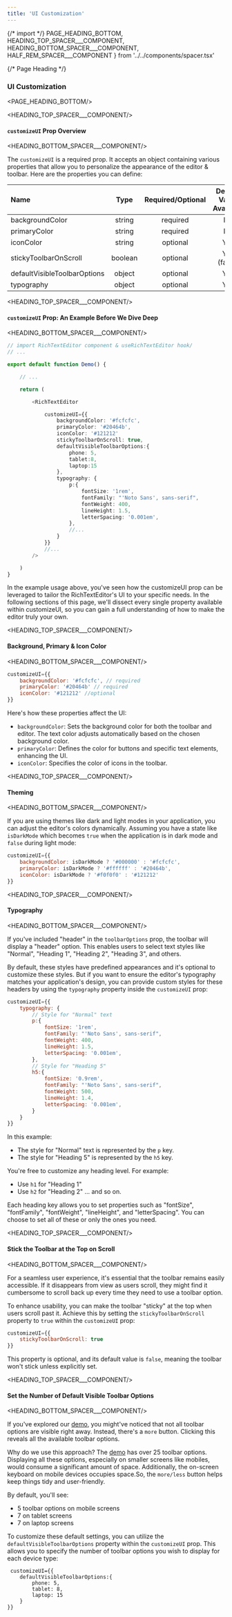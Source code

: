 ```yaml
---
title: 'UI Customization'
---
```


{/* import */}
    PAGE_HEADING_BOTTOM,
    HEADING_TOP_SPACER___COMPONENT, 
    HEADING_BOTTOM_SPACER___COMPONENT,
    HALF_REM_SPACER___COMPONENT
} from '../../components/spacer.tsx'


{/* Page Heading */}
### UI Customization
<PAGE_HEADING_BOTTOM/>



<HEADING_TOP_SPACER___COMPONENT/>

#### `customizeUI` Prop Overview 

<HEADING_BOTTOM_SPACER___COMPONENT/>

The `customizeUI` is a required prop. It accepts an object containing various properties that allow you to personalize the appearance of the editor & toolbar. Here are the properties you can define:


| Name                      | Type     | Required/Optional |  Default Value Available |
|:---------------------------|:----------:|:-------------------:|:---------------:|
| backgroundColor           | string   | required          | No             |
| primaryColor              | string   | required          | No             |
| iconColor           | string   | optional          | Yes             |
| stickyToolbarOnScroll     | boolean  | optional          | Yes (false)         |
| defaultVisibleToolbarOptions | object | optional          | Yes             |
| typography | object | optional          | Yes         |




<HEADING_TOP_SPACER___COMPONENT/>

#### `customizeUI` Prop: An Example Before We Dive Deep

<HEADING_BOTTOM_SPACER___COMPONENT/>

    
```ts showLineNumbers {12-32} copy  
// import RichTextEditor component & useRichTextEditor hook/
// ...

export default function Demo() {

    // ...

    return (

        <RichTextEditor

            customizeUI={{
                backgroundColor: '#fcfcfc',
                primaryColor: '#20464b',
                iconColor: '#121212'
                stickyToolbarOnScroll: true,
                defaultVisibleToolbarOptions:{
                    phone: 5,
                    tablet:8,
                    laptop:15
                },
                typography: {
                    p:{
                        fontSize: '1rem',
                        fontFamily: "'Noto Sans', sans-serif",
                        fontWeight: 400,
                        lineHeight: 1.5,
                        letterSpacing: '0.001em',
                    },
                    //...
                }
            }}
            //...
        />

    )
}
```



In the example usage above, you've seen how the customizeUI prop can be leveraged to tailor the RichTextEditor's UI to your specific needs. In the following sections of this page, we'll dissect every single property available within customizeUI, so you can gain a full understanding of how to make the editor truly your own.


<HEADING_TOP_SPACER___COMPONENT/>

#### Background, Primary & Icon Color

<HEADING_BOTTOM_SPACER___COMPONENT/>


```jsx copy  
customizeUI={{
    backgroundColor: '#fcfcfc', // required
    primaryColor: '#20464b' // required
    iconColor: '#121212' //optional
}}
```

Here's how these properties affect the UI:

- `backgroundColor`: Sets the background color for both the toolbar and editor. The text color adjusts automatically based on the chosen background color.
- `primaryColor`: Defines the color for buttons and specific text elements, enhancing the UI.
- `iconColor`: Specifies the color of icons in the toolbar.


<HEADING_TOP_SPACER___COMPONENT/>

#### Theming 

<HEADING_BOTTOM_SPACER___COMPONENT/>

If you are using themes like dark and light modes in your application, you can adjust the editor's colors dynamically. Assuming you have a state like `isDarkMode` which becomes `true` when the application is in dark mode and `false` during light mode:

```jsx copy
customizeUI={{
    backgroundColor: isDarkMode ? '#000000' : '#fcfcfc',
    primaryColor: isDarkMode ? '#ffffff' : '#20464b',
    iconColor: isDarkMode ? '#f0f0f0' : '#121212'
}}
```




<HEADING_TOP_SPACER___COMPONENT/>

#### Typography

<HEADING_BOTTOM_SPACER___COMPONENT/>

If you've included "header" in the `toolbarOptions` prop, the toolbar will display a "header" option. This enables users to select text styles like "Normal", "Heading 1", "Heading 2", "Heading 3", and others. 

By default, these styles have predefined appearances and it's optional to customize these styles. But if you want to ensure the editor's typography matches your application's design, you can provide  custom styles for these headers by using the `typography` property inside the `customizeUI` prop:

```jsx copy
customizeUI={{
    typography: {
        // Style for "Normal" text
        p:{
            fontSize: '1rem',
            fontFamily: "'Noto Sans', sans-serif",
            fontWeight: 400,
            lineHeight: 1.5,
            letterSpacing: '0.001em',
        },
        // Style for "Heading 5"
        h5:{
            fontSize: '0.9rem',
            fontFamily: "'Noto Sans', sans-serif",
            fontWeight: 500,
            lineHeight: 1.4,
            letterSpacing: '0.001em',
        }
    } 
}}
```

In this example:
- The style for "Normal" text is represented by the `p` key.
- The style for "Heading 5" is represented by the `h5` key.

You're free to customize any heading level. For example:
- Use `h1` for "Heading 1"
- Use `h2` for "Heading 2"
... and so on.

Each heading key allows you to set properties such as "fontSize", "fontFamily", "fontWeight", "lineHeight", and "letterSpacing". You can choose to set all of these or only the ones you need.


<HEADING_TOP_SPACER___COMPONENT/>

#### Stick the Toolbar at the Top on Scroll

<HEADING_BOTTOM_SPACER___COMPONENT/>


For a seamless user experience, it's essential that the toolbar remains easily accessible. If it disappears from view as users scroll, they might find it cumbersome to scroll back up every time they need to use a toolbar option.

To enhance usability, you can make the toolbar "sticky" at the top when users scroll past it. Achieve this by setting the `stickyToolbarOnScroll` property to `true` within the `customizeUI` prop:

```jsx copy
customizeUI={{
    stickyToolbarOnScroll: true
}}
```

This property is optional, and its default value is `false`, meaning the toolbar won't stick unless explicitly set.




<HEADING_TOP_SPACER___COMPONENT/>

#### Set the Number of Default Visible Toolbar Options

<HEADING_BOTTOM_SPACER___COMPONENT/>


If you've explored our [demo](https://rich-text-editor-for-react.rasaf-ibrahim.com), you might've noticed that not all toolbar options are visible right away. Instead, there's a `more` button. Clicking this reveals all the available toolbar options.

Why do we use this approach? The [demo](https://rich-text-editor-for-react.rasaf-ibrahim.com) has over 25 toolbar options. Displaying all these options, especially on smaller screens like mobiles, would consume a significant amount of space. Additionally, the on-screen keyboard on mobile devices occupies space.So, the `more/less` button helps keep things tidy and user-friendly.

By default, you'll see:
- 5 toolbar options on mobile screens
- 7 on tablet screens
- 7 on laptop screens



To customize these default settings, you can utilize the `defaultVisibleToolbarOptions` property within the `customizeUI` prop. This allows you to specify the number of toolbar options you wish to display for each device type:

```tsx copy
 customizeUI={{             
    defaultVisibleToolbarOptions:{
        phone: 5,
        tablet: 8,
        laptop: 15
    }
}}
```






















